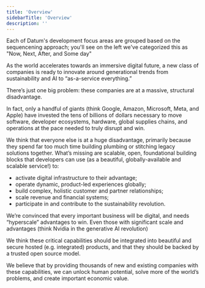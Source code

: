```yaml
---
title: 'Overview'
sidebarTitle: 'Overview'
description: ''
---
```

<Note>
Each of Datum's development focus areas are grouped based on the sequencening approach; you'll see on the left we've categorized this as "Now, Next, After, and Some day"
</Note>

As the world accelerates towards an immersive digital future, a new class of companies is ready to innovate around generational trends from sustainability and AI to “as-a-service everything.” 

There’s just one big problem: these companies are at a massive, structural disadvantage. 

In fact, only a handful of giants (think Google, Amazon, Microsoft, Meta, and Apple) have invested the tens of billions of dollars necessary to move software, developer ecosystems, hardware, global supplies chains, and operations at the pace needed to truly disrupt and win. 

We think that everyone else is at a huge disadvantage, primarily because they spend far too much time building plumbing or stitching legacy solutions together. What’s missing are scalable, open, foundational building blocks that developers can use (as a beautiful, globally-available and scalable service!) to:

* activate digital infrastructure to their advantage; 
* operate dynamic, product-led experiences globally; 
* build complex, holistic customer and partner relationships; 
* scale revenue and financial systems;
* participate in and contribute to the sustainability revolution.  

We’re convinced that every important business will be digital, and needs “hyperscale” advantages to win. Even those with significant scale and advantages (think Nvidia in the generative AI revolution)

We think these critical capabilities should be integrated into beautiful and secure hosted (e.g. integrated) products, and that they should be backed by a trusted open source model.

We believe that by providing thousands of new and existing companies with these capabilities, we can unlock human potential, solve more of the world’s problems, and create important economic value.
